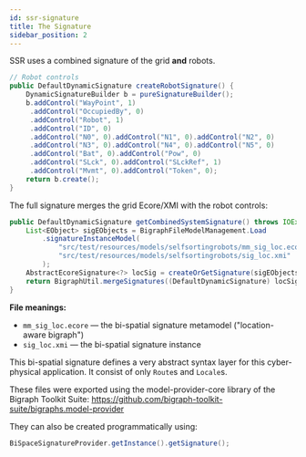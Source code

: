 ```yaml
---
id: ssr-signature
title: The Signature
sidebar_position: 2
---
```


SSR uses a combined signature of the grid **and** robots.

```java
// Robot controls
public DefaultDynamicSignature createRobotSignature() {
    DynamicSignatureBuilder b = pureSignatureBuilder();
    b.addControl("WayPoint", 1)
     .addControl("OccupiedBy", 0)
     .addControl("Robot", 1)
     .addControl("ID", 0)
     .addControl("N0", 0).addControl("N1", 0).addControl("N2", 0)
     .addControl("N3", 0).addControl("N4", 0).addControl("N5", 0)
     .addControl("Bat", 0).addControl("Pow", 0)
     .addControl("SLck", 0).addControl("SLckRef", 1)
     .addControl("Mvmt", 0).addControl("Token", 0);
    return b.create();
}
```

The full signature merges the grid Ecore/XMI with the robot controls:

```java
public DefaultDynamicSignature getCombinedSystemSignature() throws IOException {
    List<EObject> sigEObjects = BigraphFileModelManagement.Load
        .signatureInstanceModel(
            "src/test/resources/models/selfsortingrobots/mm_sig_loc.ecore",
            "src/test/resources/models/selfsortingrobots/sig_loc.xmi"
        );
    AbstractEcoreSignature<?> locSig = createOrGetSignature(sigEObjects.get(0));
    return BigraphUtil.mergeSignatures((DefaultDynamicSignature) locSig, createRobotSignature());
}

```


**File meanings:**
- `mm_sig_loc.ecore` — the bi-spatial signature metamodel ("location-aware bigraph")
- `sig_loc.xmi` — the bi-spatial signature instance

This bi-spatial signature defines a very abstract syntax layer for this cyber-physical application.
It consist of only `Route`s and `Locale`s.

These files were exported using the model-provider-core library of the Bigraph Toolkit Suite:
https://github.com/bigraph-toolkit-suite/bigraphs.model-provider

They can also be created programmatically using:

```java
BiSpaceSignatureProvider.getInstance().getSignature();
```